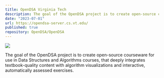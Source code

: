 ```yaml
---
title: OpenDSA Virginia Tech
description: The goal of the OpenDSA project is to create open-source courseware for use in Data Structures and Algorithms courses, that deeply integrates textbook-quality content with algorithm visualizations and interactive, automatically assessed exercises.
date: "2023-07-01"
url: https://opendsa-server.cs.vt.edu/
published: true
repository: OpenDSA/OpenDSA
---
```



[![](https://maceock.me/OpenDSA.png)](https://unkey.dev)

The goal of the OpenDSA project is to create open-source courseware for use in Data Structures and Algorithms courses, that deeply integrates textbook-quality content with algorithm visualizations and interactive, automatically assessed exercises.